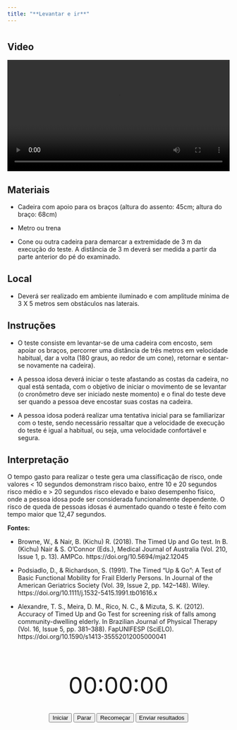 ```yaml
---
title: "**Levantar e ir**"
---
```


# {.unnumbered .unlisted .tabset}

## Video

<center>
<video src="videos/timed-up-and-go.mov" width="100%" controls></video>
</center>

## Materiais

- Cadeira com apoio para os braços (altura do assento: 45cm; altura do braço: 68cm)

- Metro ou trena

- Cone ou outra cadeira para demarcar a extremidade de 3 m da execução do teste. A distância de 3 m deverá ser medida a partir da parte anterior do pé do examinado.

## Local

- Deverá ser realizado em ambiente iluminado e com amplitude mínima de 3 X 5 metros sem obstáculos nas laterais.

## Instruções

- O teste consiste em levantar-se de uma cadeira com encosto, sem apoiar os braços, percorrer uma distância de três metros em velocidade habitual, dar a volta (180 graus, ao redor de um cone), retornar e sentar-se novamente na cadeira).

- A pessoa idosa deverá iniciar o teste afastando as costas da cadeira, no qual está sentada, com o objetivo de iniciar o movimento de se levantar (o cronômetro deve ser iniciado neste momento) e o final do teste deve ser quando a pessoa deve encostar suas costas na cadeira.

- A pessoa idosa poderá realizar uma tentativa inicial para se familiarizar com o teste, sendo necessário ressaltar que a velocidade de execução do teste é igual a habitual, ou seja, uma velocidade confortável e segura.

## Interpretação

O tempo gasto para realizar o teste gera uma classificação de risco, onde valores < 10 segundos demonstram risco baixo, entre 10 e 20 segundos risco médio e > 20 segundos risco elevado e baixo desempenho físico, onde a pessoa idosa pode ser considerada funcionalmente dependente. O risco de queda de pessoas idosas é aumentado quando o teste é feito com tempo maior que 12,47 segundos.

**Fontes:**

- Browne, W., & Nair, B. (Kichu) R. (2018). The Timed Up and Go test. In B. (Kichu) Nair & S. O’Connor (Eds.), Medical Journal of Australia (Vol. 210, Issue 1, p. 13). AMPCo. https://doi.org/10.5694/mja2.12045

- Podsiadlo, D., & Richardson, S. (1991). The Timed “Up &amp; Go”: A Test of Basic Functional Mobility for Frail Elderly Persons. In Journal of the American Geriatrics Society (Vol. 39, Issue 2, pp. 142–148). Wiley. https://doi.org/10.1111/j.1532-5415.1991.tb01616.x

- Alexandre, T. S., Meira, D. M., Rico, N. C., & Mizuta, S. K. (2012). Accuracy of Timed Up and Go Test for screening risk of falls among community-dwelling elderly. In Brazilian Journal of Physical Therapy (Vol. 16, Issue 5, pp. 381–388). FapUNIFESP (SciELO). https://doi.org/10.1590/s1413-35552012005000041


# {.unnumbered .unlisted .tabset}

<center>

<br>

<div id="clock" style="font-size: 52px;">00:00:00</div>
<br>
<button id="startButton">Iniciar</button>
<button id="stopButton">Parar</button>
<button id="resetButton">Recomeçar</button>
<button id="emailButton">Enviar resultados</button>

<br>

</center>


<script>
let timer;
let isRunning = false;
let elapsedSeconds = 0; // To track elapsed time

function formatTime(seconds) {
    const hours = String(Math.floor(seconds / 3600)).padStart(2, '0');
    const minutes = String(Math.floor((seconds % 3600) / 60)).padStart(2, '0');
    const secs = String(seconds % 60).padStart(2, '0');
    return `${hours}:${minutes}:${secs}`;
}

function updateClock() {
    document.getElementById("clock").innerHTML = formatTime(elapsedSeconds);
}

// Function to start the clock
function startClock() {
    if (!isRunning) {
        timer = setInterval(() => {
            elapsedSeconds++;
            updateClock();
        }, 1000);
        isRunning = true;
    }
}

// Function to stop the clock
function stopClock() {
    clearInterval(timer);
    isRunning = false;
}

// Function to reset the clock
function resetClock() {
    stopClock();
    elapsedSeconds = 0; // Reset elapsed time
    updateClock(); // Update display to 00:00:00
}

// Function to send the clock time via email
function sendEmail() {
    const timeString = formatTime(elapsedSeconds);
    const email = "alexandresancho.fisio@gmail.com"; // Replace with your email
    const subject = "Timed-Up-and-Go";
    const body = `${timeString}`;
    window.location.href = `mailto:alexandresancho.fisio@gmail.com?subject=${encodeURIComponent(subject)}&body=${encodeURIComponent(body)}`;
}

// Event listeners for buttons
document.getElementById("startButton").onclick = startClock;
document.getElementById("stopButton").onclick = stopClock;
document.getElementById("resetButton").onclick = resetClock;
document.getElementById("emailButton").onclick = sendEmail;
</script>

